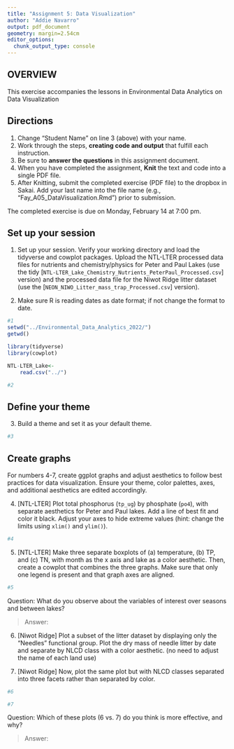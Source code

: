 ```yaml
---
title: "Assignment 5: Data Visualization"
author: "Addie Navarro"
output: pdf_document
geometry: margin=2.54cm
editor_options: 
  chunk_output_type: console
---
```


## OVERVIEW

This exercise accompanies the lessons in Environmental Data Analytics on Data Visualization 

## Directions
1. Change "Student Name" on line 3 (above) with your name.
2. Work through the steps, **creating code and output** that fulfill each instruction.
3. Be sure to **answer the questions** in this assignment document.
4. When you have completed the assignment, **Knit** the text and code into a single PDF file.
5. After Knitting, submit the completed exercise (PDF file) to the dropbox in Sakai. Add your last name into the file name (e.g., "Fay_A05_DataVisualization.Rmd") prior to submission.

The completed exercise is due on Monday, February 14 at 7:00 pm.



## Set up your session 
1. Set up your session. Verify your working directory and load the tidyverse 
and cowplot packages. Upload the NTL-LTER processed data files for nutrients 
and chemistry/physics for Peter and Paul Lakes (use the tidy 
[`NTL-LTER_Lake_Chemistry_Nutrients_PeterPaul_Processed.csv`] version) and 
the processed data file for the Niwot Ridge litter dataset (use the [`NEON_NIWO_Litter_mass_trap_Processed.csv`] version). 

2. Make sure R is reading dates as date format; if not change the format to date.

```r
#1 
setwd("../Environmental_Data_Analytics_2022/")
getwd()

library(tidyverse)
library(cowplot)

NTL-LTER_Lake<-
    read.csv("../")

#2 

```
## Define your theme
3. Build a theme and set it as your default theme.

```r
#3

```

## Create graphs
For numbers 4-7, create ggplot graphs and adjust aesthetics to follow best practices for data visualization. Ensure your theme, color palettes, axes, and additional aesthetics are edited accordingly.

4. [NTL-LTER] Plot total phosphorus (`tp_ug`) by phosphate (`po4`), with separate aesthetics for Peter and Paul lakes. Add a line of best fit and color it black. Adjust your axes to hide extreme values (hint: change the limits using `xlim()` and `ylim()`).

```r
#4

```


5. [NTL-LTER] Make three separate boxplots of (a) temperature, (b) TP, and (c) TN, with month as the x axis and lake as a color aesthetic. Then, create a cowplot that combines the three graphs. Make sure that only one legend is present and that graph axes are aligned.

```r
#5

```

Question: What do you observe about the variables of interest over seasons and between lakes? 

> Answer: 

6. [Niwot Ridge] Plot a subset of the litter dataset by displaying only the "Needles" functional group. Plot the dry mass of needle litter by date and separate by NLCD class with a color aesthetic. (no need to adjust the name of each land use)

7. [Niwot Ridge] Now, plot the same plot but with NLCD classes separated into three facets rather than separated by color. 

```r
#6

#7


```
Question: Which of these plots (6 vs. 7) do you think is more effective, and why? 

> Answer:
